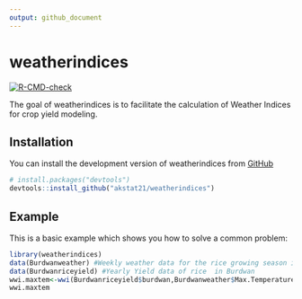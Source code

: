 ```yaml
---
output: github_document
---
```


<!-- README.md is generated from README.Rmd. Please edit that file -->

# weatherindices

<!-- badges: start -->
[![R-CMD-check](https://github.com/akstat21/weatherindices/workflows/R-CMD-check/badge.svg)](https://github.com/akstat21/weatherindices/actions)
<!-- badges: end -->

The goal of weatherindices is to facilitate the calculation of Weather Indices for crop yield modeling.

## Installation

You can install the development version of weatherindices from [GitHub](https://github.com/akstat21/weatherindices) 

``` r
# install.packages("devtools")
devtools::install_github("akstat21/weatherindices")
```

## Example

This is a basic example which shows you how to solve a common problem:

```r
library(weatherindices)
data(Burdwanweather) #Weekly weather data for the rice growing season in Burdwan
data(Burdwanriceyield) #Yearly Yield data of rice  in Burdwan
wwi.maxtem<-wwi(Burdwanriceyield$burdwan,Burdwanweather$Max.Temperature)
wwi.maxtem
```

